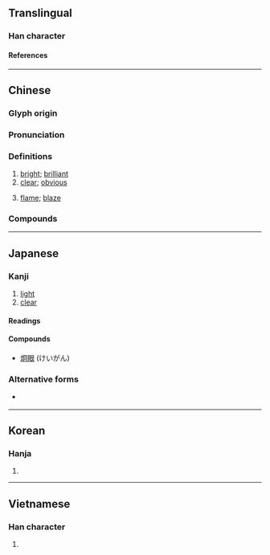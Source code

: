 {{also|烱}}
{{character info}}
==Translingual==

===Han character===
{{Han char|rn=86|rad=火|as=05|sn=9|four=97820|canj=FBR,XFBR|ids=⿰火冋}}

====References====
{{Han ref|kx=0668.260|dkj=18956|dj=1078.030|hdz=32195.160|uh=70AF}}

----

==Chinese==
{{zh-forms|alt=烱}}

===Glyph origin===
{{Han etym}}

===Pronunciation===
{{zh-pron
|m=jiǒng
|m-s=
|c=gwing2
|c-t=
|g=
|h=pfs=
|j=
|md=
|mn=kéng
|mn-t=guang2/guêng2/kuêng2
|mn-t_note=guang2 - Chaozhou, Shantou, Chenghai, Raoping; guêng2 - Chaoyang, Puning, Huilai; kuêng2 - Jieyang
|w=
|x=
|mc=y
|oc=y
|cat=a,n
}}

===Definitions===
{{zh-hanzi}}

# [[bright]]; [[brilliant]]
# [[clear]]; [[obvious]]
# {{lb|zh|literary}} [[flame]]; [[blaze]]

===Compounds===
{{zh-der|炯心|炯炯|炯炯有光|炯炯有神|炯眼|炯誡|炯鑒}}

----

==Japanese==

===Kanji===
{{ja-kanji|grade=uc|rs=火05}}

# [[light]]
# [[clear]]

====Readings====
{{ja-readings
|goon=きょう, ぎょう
|kanon=けい
|kun=あき-らか, かま
}}

====Compounds====
* [[炯眼]] (けいがん)

===Alternative forms===
* {{l|ja|烱}} {{qualifier|[[俗字]]|zokuji}}

----

==Korean==

===Hanja===
{{ko-hanja|형}}

# {{rfdef|ko|sort=火05}}

----

==Vietnamese==

===Han character===
{{vi-readings|rs=火05|hanviet=[[quýnh]], [[quỷnh]], [[huỳnh]]}}

# {{rfdef|vi|sort=火05}}
